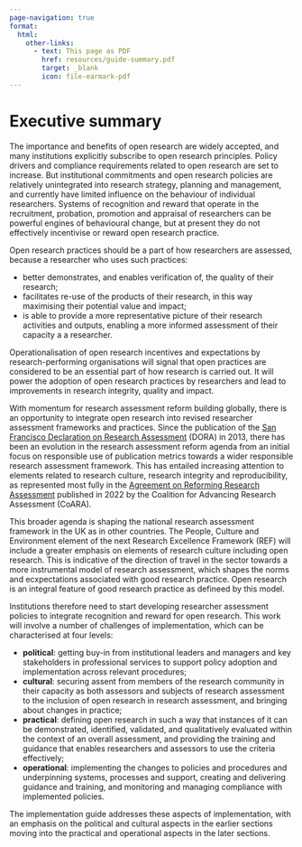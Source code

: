 ```yaml
---
page-navigation: true
format:
  html:
    other-links:
      - text: This page as PDF
        href: resources/guide-summary.pdf
        target: _blank
        icon: file-earmark-pdf
---
```


# Executive summary

The importance and benefits of open research are widely accepted, and many institutions explicitly subscribe to open research principles. Policy drivers and compliance requirements related to open research are set to increase. But institutional commitments and open research policies are relatively unintegrated into research strategy, planning and management, and currently have limited influence on the behaviour of individual researchers. Systems of recognition and reward that operate in the recruitment, probation, promotion and appraisal of researchers can be powerful engines of behavioural change, but at present they do not effectively incentivise or reward open research practice. 

Open research practices should be a part of how researchers are assessed, because a researcher who uses such practices:

- better demonstrates, and enables verification of, the quality of their research; 
- facilitates re-use of the products of their research, in this way maximising their potential value and impact; 
- is able to provide a more representative picture of their research activities and outputs, enabling a more informed assessment of their capacity a a researcher. 

Operationalisation of open research incentives and expectations by research-performing organisations will signal that open practices are considered to be an essential part of how research is carried out. It will power the adoption of open research practices by researchers and lead to improvements in research integrity, quality and impact.

With momentum for research assessment reform building globally, there is an opportunity to integrate open research into revised researcher assessment frameworks and practices. Since the publication of the [San Francisco Declaration on Research Assessment](https://sfdora.org/read/) (DORA) in 2013, there has been an evolution in the research assessment reform agenda from an initial focus on responsible use of publication metrics towards a wider responsible research assessment framework. This has entailed increasing attention to elements related to research culture, research integrity and reproducibility, as represented most fully in the [Agreement on Reforming Research Assessment](https://coara.eu/) published in 2022 by the Coalition for Advancing Research Assessment (CoARA). 

This broader agenda is shaping the national research assessment framework in the UK as in other countries. The People, Culture and Environment element of the next Research Excellence Framework (REF) will include a greater emphasis on elements of research culture including open research. This is indicative of the direction of travel in the sector towards a more instrumental model of research assessment, which shapes the norms and ecxpectations associated with good research practice. Open research is an integral feature of good research practice as defineed by this model. 

Institutions therefore need to start developing researcher assessment policies to integrate recognition and reward for open research. This work will involve a number of challenges of implementation, which can be characterised at four levels: 

- **political**: getting buy-in from institutional leaders and managers and key stakeholders in professional services to support policy adoption and implementation across relevant procedures;
- **cultural**: securing assent from members of the research community in their capacity as both assessors and subjects of research assessment to the inclusion of open research in research assessment, and bringing about changes in practice; 
- **practical**: defining open research in such a way that instances of it can be demonstrated, identified, validated, and qualitatively evaluated within the context of an overall assessment, and providing the training and guidance that enables researchers and assessors to use the criteria effectively; 
- **operational**: implementing the changes to policies and procedures and underpinning systems, processes and support, creating and delivering guidance and training, and monitoring and managing compliance with implemented policies. 

The implementation guide addresses these aspects of implementation, with an emphasis on the political and cultural aspects in the earlier sections moving into the practical and operational aspects in the later sections. 
